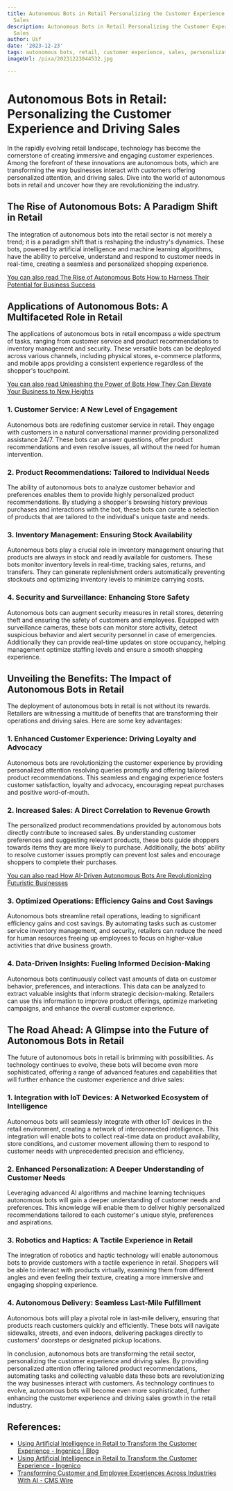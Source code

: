 ```yaml
---
title: Autonomous Bots in Retail Personalizing the Customer Experience and Driving
  Sales
description: Autonomous Bots in Retail Personalizing the Customer Experience and Driving
  Sales
author: Usf
date: '2023-12-23'
tags: autonomous bots, retail, customer experience, sales, personalization
imageUrl: /pixa/20231223044532.jpg

---
```

# Autonomous Bots  in  Retail: Personalizing the Customer Experience and Driving Sales

In the rapidly evolving retail landscape, technology has become the cornerstone of creating immersive and  engaging customer experiences. Among the forefront of these innovations are autonomous bots, which are transforming the way businesses interact with customers  offering personalized attention, and driving sales. Dive into the world of autonomous bots in retail and uncover how they are revolutionizing the industry.

## The Rise of Autonomous Bots: A Paradigm Shift in Retail

The  integration of autonomous bots into the retail  sector is not merely a trend; it is a paradigm shift that is reshaping the industry's dynamics. These bots, powered  by  artificial intelligence and  machine learning algorithms, have the  ability to perceive, understand and respond to customer needs in real-time, creating a seamless and personalized shopping experience.

[You can  also  read The Rise of Autonomous Bots How to Harness Their Potential for Business Success](The%20Rise%20of%20Autonomous%20Bots%20How%20to%20Harness%20Their%20Potential%20for%20Business%20Success)


## Applications of Autonomous Bots: A Multifaceted Role in Retail

The applications of autonomous bots in retail encompass a wide spectrum of tasks, ranging from customer service and product recommendations to inventory management and security. These versatile bots can be deployed  across various  channels, including physical stores, e-commerce platforms, and mobile apps providing a  consistent experience regardless of the shopper's touchpoint.

[You can also read Unleashing the Power of Bots How They Can Elevate Your  Business to New Heights](Unleashing%20the%20Power%20of%20Bots%20How%20They%20Can%20Elevate%20Your%20Business%20to%20New%20Heights)


### 1. Customer Service:  A New Level of Engagement

Autonomous bots are redefining customer service in retail. They engage with customers in a natural conversational manner providing personalized assistance 24/7. These bots can answer questions, offer product  recommendations and even resolve  issues,  all without the need for  human  intervention.

### 2. Product Recommendations: Tailored to Individual Needs

The ability of autonomous bots to analyze customer behavior  and preferences  enables them to provide highly personalized product recommendations. By studying a shopper's browsing history previous purchases and  interactions with the bot, these bots can curate a selection of products that are tailored to the individual's unique taste and needs.

### 3. Inventory Management: Ensuring Stock Availability

Autonomous bots play  a crucial role in inventory management ensuring that products are always in stock and readily available  for customers. These bots monitor inventory levels in real-time, tracking  sales, returns, and transfers. They can  generate replenishment orders automatically preventing stockouts and optimizing inventory levels to minimize carrying costs.

###  4. Security and Surveillance: Enhancing Store Safety

Autonomous bots can augment security measures in retail stores, deterring theft and ensuring the safety of customers and employees.  Equipped with surveillance cameras, these bots can monitor store activity, detect suspicious behavior  and  alert security  personnel in case of emergencies. Additionally  they can provide  real-time updates on store  occupancy, helping  management optimize staffing levels and ensure a smooth shopping experience.

## Unveiling the Benefits: The  Impact of Autonomous Bots in Retail

The deployment  of autonomous bots in retail is not without its rewards. Retailers are witnessing a multitude  of benefits that are transforming their operations and driving sales.  Here are some key advantages:

### 1.  Enhanced Customer Experience: Driving Loyalty and Advocacy

Autonomous bots are revolutionizing  the customer experience by providing personalized attention resolving  queries promptly  and offering tailored product recommendations. This seamless and engaging experience fosters customer  satisfaction,  loyalty and advocacy, encouraging repeat  purchases and positive word-of-mouth.

### 2. Increased Sales: A Direct Correlation to Revenue Growth

The personalized product recommendations  provided by autonomous bots directly contribute to increased sales. By understanding customer  preferences and suggesting relevant products,  these bots guide shoppers towards items they are more likely to purchase. Additionally, the bots'  ability to resolve customer issues promptly can prevent lost sales and encourage shoppers  to complete their purchases.

[You can also read How  AI-Driven Autonomous Bots Are  Revolutionizing Futuristic Businesses](How%20AI-Driven%20Autonomous%20Bots%20Are%20Revolutionizing%20Futuristic%20Businesses)


###  3. Optimized Operations: Efficiency  Gains and  Cost  Savings

Autonomous bots streamline retail operations, leading  to significant efficiency gains and cost savings. By automating tasks such as customer service inventory management, and security,  retailers can reduce the need for human resources  freeing up employees to focus on higher-value  activities that drive business growth.

###  4. Data-Driven Insights: Fueling Informed  Decision-Making

Autonomous bots continuously  collect vast amounts of data  on customer behavior, preferences, and interactions. This data can  be analyzed  to extract valuable insights that inform strategic decision-making.  Retailers can use this information to improve product offerings, optimize marketing campaigns, and enhance the overall customer experience.

## The  Road Ahead: A Glimpse into the Future of Autonomous Bots in Retail

The future  of autonomous bots in retail is brimming with possibilities. As technology continues to evolve, these bots will become even more sophisticated, offering a range of  advanced  features and capabilities that will further enhance the customer experience and drive sales:

### 1. Integration with IoT Devices: A Networked Ecosystem  of Intelligence

Autonomous bots will seamlessly integrate with other IoT devices in the retail environment, creating a network of interconnected intelligence. This integration will enable bots  to collect real-time  data on product  availability, store conditions,  and  customer movement allowing them to respond to customer needs with  unprecedented precision and efficiency.

### 2. Enhanced Personalization: A Deeper Understanding of  Customer Needs

Leveraging advanced AI algorithms and machine learning techniques autonomous bots will gain a deeper understanding of  customer needs and preferences. This knowledge will enable them to deliver highly personalized recommendations tailored to  each customer's unique style,  preferences and aspirations.

### 3. Robotics and Haptics: A Tactile Experience in Retail

The integration of robotics and haptic technology will enable  autonomous bots to provide customers with a tactile experience in  retail. Shoppers will be able to interact with products  virtually, examining them from different angles and even  feeling  their texture,  creating  a more immersive and engaging  shopping experience.

### 4. Autonomous Delivery: Seamless Last-Mile Fulfillment

Autonomous bots will play a pivotal role in last-mile delivery, ensuring  that products  reach customers quickly and efficiently. These bots will navigate sidewalks, streets, and even indoors, delivering packages directly  to customers' doorsteps or designated pickup  locations.

In conclusion, autonomous bots are transforming the retail sector, personalizing the customer experience and driving sales. By providing personalized attention offering  tailored product recommendations,  automating tasks and collecting valuable data these bots are revolutionizing the  way businesses interact with customers. As technology continues to evolve, autonomous bots will  become even more sophisticated, further enhancing the customer experience and driving sales growth in the retail industry.

## References:
- [Using Artificial Intelligence in Retail to Transform the Customer Experience - Ingenico | Blog](https://blog.ingenico.us/blog/using-artificial-intelligence-in-retail-to-transform-the-customer-experience)
- [Using Artificial Intelligence in Retail to Transform the Customer Experience - Ingenico](https://ingenico.com/it/node/848)
- [Transforming Customer and Employee Experiences Across Industries With AI - CMS Wire](https://www.cmswire.com/customer-experience/transforming-customer-and-employee-experiences-across-industries-with-ai/)
